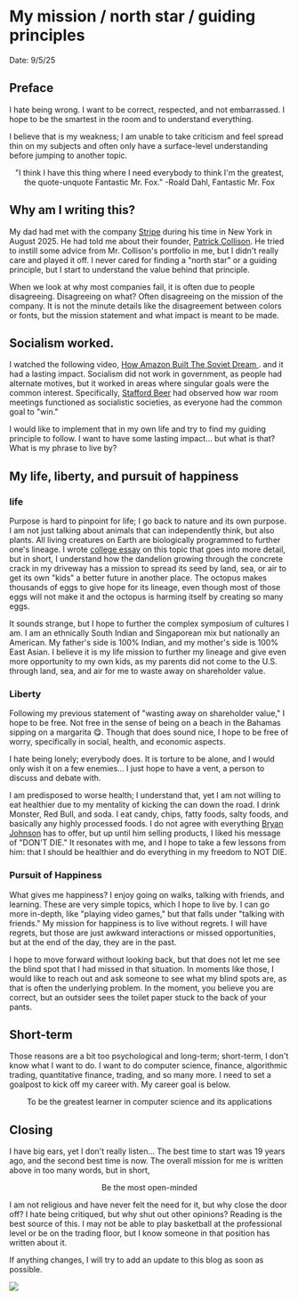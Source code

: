 

# My mission / north star / guiding principles

Date: 9/5/25


## Preface
I hate being wrong. I want to be correct, respected, and not embarrassed. I hope to be the smartest in the room and to understand everything.

I believe that is my weakness; I am unable to take criticism and feel spread thin on my subjects and often only have a surface-level understanding before jumping to another topic.

<center>"I think I have this thing where I need everybody to think I'm the greatest, the quote-unquote Fantastic Mr. Fox." -Roald Dahl, Fantastic Mr. Fox</center>

## Why am I writing this?
My dad had met with the company [Stripe](https://stripe.com/) during his time in New York in August 2025. He had told me about their founder, [Patrick Collison](https://patrickcollison.com/). He tried to instill some advice from Mr. Collison's portfolio in me, but I didn't really care and played it off. I never cared for finding a "north star" or a guiding principle, but I start to understand the value behind that principle.

When we look at why most companies fail, it is often due to people disagreeing. Disagreeing on what? Often disagreeing on the mission of the company. It is not the minute details like the disagreement between colors or fonts, but the mission statement and what impact is meant to be made.

## Socialism worked.

I watched the following video, [How Amazon Built The Soviet Dream
](https://www.youtube.com/watch?v=mayoL3XbKwA). and it had a lasting impact. Socialism did not work in government, as people had alternate motives, but it worked in areas where singular goals were the common interest. Specifically, [Stafford Beer](https://en.wikipedia.org/wiki/Stafford_Beer) had observed how war room meetings functioned as socialistic societies, as everyone had the common goal to "win."

I would like to implement that in my own life and try to find my guiding principle to follow. I want to have some lasting impact... but what is that? What is my phrase to live by?

## My life, liberty, and pursuit of happiness

### life
Purpose is hard to pinpoint for life; I go back to nature and its own purpose. I am not just talking about animals that can independently think, but also plants. All living creatures on Earth are biologically programmed to further one's lineage. I wrote  [college essay](https://docs.google.com/document/d/14bWW7PZx2Q8DyiR392f6GOK2MdIUpGDE7WdVrj4_qJE/edit?tab=t.ubw4usjx3pgh) on this topic that goes into more detail, but in short, I understand how the dandelion growing through the concrete crack in my driveway has a mission to spread its seed by land, sea, or air to get its own "kids" a better future in another place. The octopus makes thousands of eggs to give hope for its lineage, even though most of those eggs will not make it and the octopus is harming itself by creating so many eggs.

It sounds strange, but I hope to further the complex symposium of cultures I am. I am an ethnically South Indian and Singaporean mix but nationally an American. My father's side is 100% Indian, and my mother's side is 100% East Asian. I believe it is my life mission to further my lineage and give even more opportunity to my own kids, as my parents did not come to the U.S. through land, sea, and air for me to waste away on shareholder value.

### Liberty

Following my previous statement of "wasting away on shareholder value," I hope to be free. Not free in the sense of being on a beach in the Bahamas sipping on a margarita 😋. Though that does sound nice, I hope to be free of worry, specifically in social, health, and economic aspects.

I hate being lonely; everybody does. It is torture to be alone, and I would only wish it on a few enemies... I just hope to have a vent, a person to discuss and debate with.

I am predisposed to worse health; I understand that, yet I am not willing to eat healthier due to my mentality of kicking the can down the road. I drink Monster, Red Bull, and soda. I eat candy, chips, fatty foods, salty foods, and basically any highly processed foods. I do not agree with everything [Bryan Johnson](https://dontdie.bryanjohnson.com/) has to offer, but up until him selling products, I liked his message of "DON'T DIE." It resonates with me, and I hope to take a few lessons from him: that I should be healthier and do everything in my freedom to NOT DIE.

### Pursuit of Happiness

What gives me happiness? I enjoy going on walks, talking with friends, and learning. These are very simple topics, which I hope to live by. I can go more in-depth, like "playing video games," but that falls under "talking with friends." My mission for happiness is to live without regrets. I will have regrets, but those are just awkward interactions or missed opportunities, but at the end of the day, they are in the past. 

I hope to move forward without looking back, but that does not let me see the blind spot that I had missed in that situation. In moments like those, I would like to reach out and ask someone to see what my blind spots are, as that is often the underlying problem. In the moment, you believe you are correct, but an outsider sees the toilet paper stuck to the back of your pants.

## Short-term

Those reasons are a bit too psychological and long-term; short-term, I don't know what I want to do. I want to do computer science, finance, algorithmic trading, quantitative finance, trading, and so many more. I need to set a goalpost to kick off my career with. My career goal is below.

<center>To be the greatest learner in computer science and its applications</center>

## Closing

I have big ears, yet I don't really listen... The best time to start was 19 years ago, and the second best time is now. The overall mission for me is written above in too many words, but in short,

<center>Be the most open-minded</center>

I am not religious and have never felt the need for it, but why close the door off? I hate being critiqued, but why shut out other opinions? Reading is the best source of this. I may not be able to play basketball at the professional level or be on the trading floor, but I know someone in that position has written about it.

If anything changes, I will try to add an update to this blog as soon as possible.

<Image src={calvinHobbes} className="center-image"/>